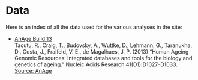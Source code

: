 # Data

Here is an index of all the data used for the various analyses in the site:

- [AnAge Build 13][]  
Tacutu, R., Craig, T., Budovsky, A., Wuttke, D., Lehmann, G., Taranukha, D., Costa, J., Fraifeld, V. E., de Magalhaes, J. P. (2013) "Human Ageing Genomic Resources: Integrated databases and tools for the biology and genetics of ageing." Nucleic Acids Research 41(D1):D1027-D1033.
[Source: AnAge]

[AnAge Build 13]: https://raw.githubusercontent.com/docmanny/Data-In-Motion/master/data/anage_data.txt
[Source: AnAge]: http://genomics.senescence.info/species/
